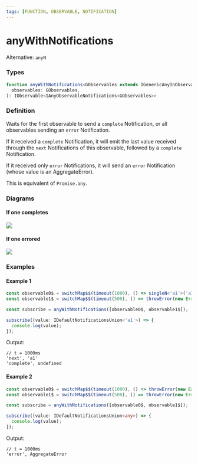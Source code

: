 ```yaml
---
tags: [FUNCTION, OBSERVABLE, NOTIFICATION]
---
```


# anyWithNotifications

Alternative: `anyN`

### Types

```ts
function anyWithNotifications<GObservables extends IGenericAnyInObservables>(
  observables: GObservables,
): IObservable<IAnyObservableNotifications<GObservables>>
```

### Definition

Waits for the first observable to send a `complete` Notification,
or all observables sending an `error` Notification.

If it received a `complete` Notification, it will emit the last value received through the `next` Notifications of this observable,
followed by a `complete` Notification.

If it received only `error` Notifications, it will send an `error` Notification (whose value is an AggregateError).

This is equivalent of `Promise.any`.

### Diagrams

#### If one completes

[![](https://mermaid.ink/img/pako:eNp9kbFOAzEMhl8l8gTSMbBmqHQnWGEoiAEzuImPRro4R-JDVFXfnVQqooeObpH_z18sew8ueQYLhT8mFsd3gd4zRRSUkbIGF0YSNa2hYtKmcP6kzcClncfdn7ibxyS7l6Dbh6ShD440JCnHjqX61ev5N83M-nY99z4-Px0H7W5WqyWVNZxzyijtv4Dwl1pDt5cYl-I4sDLKUl7b6hjnpkvUrwsFGoicIwVf979HMQZBtxwZwdan556mQRFQDhWdRk_K9z5oymB7Ggo3QJOm9U4cWM0T_0CnG56owzdNvbLq)](https://mermaid.live/edit#pako:eNp9kbFOAzEMhl8l8gTSMbBmqHQnWGEoiAEzuImPRro4R-JDVFXfnVQqooeObpH_z18sew8ueQYLhT8mFsd3gd4zRRSUkbIGF0YSNa2hYtKmcP6kzcClncfdn7ibxyS7l6Dbh6ShD440JCnHjqX61ev5N83M-nY99z4-Px0H7W5WqyWVNZxzyijtv4Dwl1pDt5cYl-I4sDLKUl7b6hjnpkvUrwsFGoicIwVf979HMQZBtxwZwdan556mQRFQDhWdRk_K9z5oymB7Ggo3QJOm9U4cWM0T_0CnG56owzdNvbLq)

#### If one errored

[![](https://mermaid.ink/img/pako:eNqNUc1OxCAQfhUypzWpL8BhkzZ61YMaD4uHWZh2SVqow2Cy2ey7C7Eaa3rwBMz3C1zARkegIdF7pmDpzuPAOJlgwows3voZg6hWYVLxmIg_8DhSatdw9wfu1jCG86uX00MU33uL4mNIVbE13x1-xzQr17ebte_jy3Mt2t3u91tWWhFz5GUpndp_EcvdtkhFW_J-qO0wMA0odF_Pu8OXtFmyalMToIGJeELvygtfTFDKgJxoIgO6bB31mEcxYMK1UPPsqp3zEhl0j2OiBjBLfDoHC1o40zdp-aWFdf0EiUGniQ)](https://mermaid.live/edit#pako:eNqNUc1OxCAQfhUypzWpL8BhkzZ61YMaD4uHWZh2SVqow2Cy2ey7C7Eaa3rwBMz3C1zARkegIdF7pmDpzuPAOJlgwows3voZg6hWYVLxmIg_8DhSatdw9wfu1jCG86uX00MU33uL4mNIVbE13x1-xzQr17ebte_jy3Mt2t3u91tWWhFz5GUpndp_EcvdtkhFW_J-qO0wMA0odF_Pu8OXtFmyalMToIGJeELvygtfTFDKgJxoIgO6bB31mEcxYMK1UPPsqp3zEhl0j2OiBjBLfDoHC1o40zdp-aWFdf0EiUGniQ)

### Examples

#### Example 1

```ts
const observable0$ = switchMap$$(timeout(1000), () => singleN<'a1'>('a1'));
const observable1$ = switchMap$$(timeout(500), () => throwError(new Error(`Failed`)));

const subscribe = anyWithNotifications([observable0$, observable1$]);

subscribe((value: IDefaultNotificationsUnion<'a1'>) => {
  console.log(value);
});
```

Output:

```text
// t = 1000ms
'next', 'a1'
'complete', undefined
```

#### Example 2

```ts
const observable0$ = switchMap$$(timeout(1000), () => throwError(new Error(`Failed A`)));
const observable1$ = switchMap$$(timeout(500), () => throwError(new Error(`Failed B`)));

const subscribe = anyWithNotifications([observable0$, observable1$]);

subscribe((value: IDefaultNotificationsUnion<any>) => {
  console.log(value);
});
```

Output:

```text
// t = 1000ms
'error', AggregateError
```


